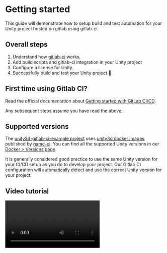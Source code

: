 
# Getting started

This guide will demonstrate how to setup build and test automation for your Unity project hosted on
gitlab using gitlab-ci.

## Overall steps

1. Understand how [gitlab-ci](https://docs.gitlab.com/ce/ci/) works.
2. Add build scripts and gitlab-ci integration in your Unity project
3. Configure a license for Unity.
4. Successfully build and test your Unity project 🎉

## First time using Gitlab CI?

Read the official documentation about
[Getting started with GitLab CI/CD](https://docs.gitlab.com/ce/ci/quick_start/).

Any subsequent steps assume you have read the above.

## Supported versions

The [unity3d-gitlab-ci-example project](https://gitlab.com/game-ci/unity3d-gitlab-ci-example/) uses
[unity3d docker images](https://github.com/game-ci/docker/) published by
[game-ci](https://github.com/game-ci). You can find all the supported Unity versions in our
[Docker > Versions page](/docs/docker/versions).

It is generally considered good practice to use the same Unity version for your CI/CD setup as you
do to develop your project. Our Gitlab CI configuration will automatically detect and use the
correct Unity version for your project.

## Video tutorial

<Video url="https://www.youtube-nocookie.com/embed/k0NcedDzEqA" />

:::caution

The video is slightly outdated, but the general concepts are still the same. 👍

- Activation process has changed a bit since then.
- Docker images have been updated
- The `.gitlab-ci.yml` file uses different variables now.

:::

### Steps to Set Up Unity CI/CD with GitLab

#### 1. Clone the Example Repository

Start by cloning the GameCI example project provided by GameCI to use its configuration files.

```bash
git clone https://gitlab.com/game-ci/unity3d-gitlab-ci-example.git
```

#### 2. (Optional) Checkout a Specific Version

If you want to use a specific version of the example project, checkout the desired tag.

```bash
cd unity3d-gitlab-ci-example
git checkout v4.0.0
cd ..
```

:::info See
[example project's release](https://gitlab.com/game-ci/unity3d-gitlab-ci-example/-/releases) for
stable versions. :::

#### 3. Navigate to Your Unity Project

Replace `your-unity-project` with the actual name of your Unity project folder.

```bash
cd your-unity-project
```

#### 4. Create Necessary Directories

Create the required directories in your Unity project to hold CI-related files.

```bash
mkdir -p Assets/Scripts/Editor/
```

#### 5. Copy Required Files

Copy the necessary CI configuration and scripts from the example project to your Unity project.

```bash
cp ../unity3d-gitlab-ci-example/.gitlab-ci.yml ./
cp -r ../unity3d-gitlab-ci-example/ci ./
cp ../unity3d-gitlab-ci-example/Assets/Scripts/Editor/BuildCommand.cs ./Assets/Scripts/Editor/
```

#### Final Note:

If your Unity project is not at the root of your repository, update the paths accordingly in the
commands above and in the `.gitlab-ci.yml` file. Adjust the `UNITY_DIR` variable in `.gitlab-ci.yml`
to point to your project directory.

## Proceed to activation

That’s It! You're one step away from having automated builds and tests for your Unity project.
Proceed to the [Activation](./02-activation.mdx) guide.
